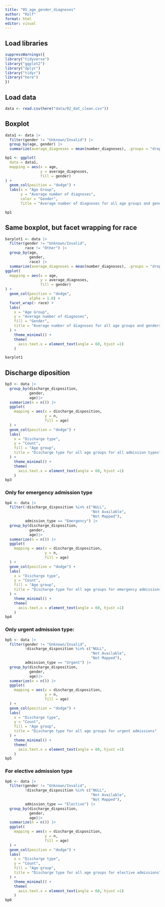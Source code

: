 ```yaml
---
title: "05_age_gender_diagnoses"
author: "Rolf"
format: html
editor: visual
---
```


## Load libraries

```r
suppressWarnings({
library("tidyverse")
library("ggplot2")
library("dplyr")
library("tidyr")
library("here")
})
```

## Load data

```r
data <- read.csv(here("data/02_dat_clean.csv"))
```

## Boxplot

```r
data1 <- data |>
  filter(gender != "Unknown/Invalid") |>
  group_by(age, gender) |> 
  summarize(average_diagnoses = mean(number_diagnoses), .groups = "drop")

bp1 <- ggplot(
  data = data1,
  mapping = aes(x = age,
                y = average_diagnoses,
                fill = gender)
) +
  geom_col(position = "dodge") +
  labs(x = "Age Group",
       y = "Average number of diagnoses",
       color = "Gender",
       Title = "Average number of diagnoses for all age groups and genders")

bp1
```

## Same boxplot, but facet wrapping for race

```r
barplot1 <- data |>
  filter(gender != "Unknown/Invalid", 
         race != "Other") |>
  group_by(age, 
           gender, 
           race) |> 
  summarize(average_diagnoses = mean(number_diagnoses), .groups = "drop") |> 
ggplot(
  mapping = aes(x = age,
                y = average_diagnoses,
                fill = gender)
) +
  geom_col(position = "dodge", 
           alpha = 1.0) +
  facet_wrap(~ race) +
  labs(
    x = "Age Group",
    y = "Average number of diagnoses",
    fill = "Gender",
    title = "Average number of diagnoses for all age groups and genders facet wrapped for race"
  ) +
    theme_minimal() +
    theme(
      axis.text.x = element_text(angle = 60, hjust =1)
    )

barplot1
```

## Discharge diposition

```r
bp3 <- data |>
  group_by(discharge_disposition,
           gender,
           age)|> 
  summarize(n = n()) |> 
  ggplot(
    mapping = aes(x = discharge_disposition,
                  y = n,
                  fill = age)
  ) +
  geom_col(position = "dodge") +
  labs(
    x = "Discharge type",
    y = "Count",
    fill = "Age group",
    title = "Discharge type for all age groups for all admission types"
  ) +
    theme_minimal() +
    theme(
      axis.text.x = element_text(angle = 60, hjust =1)
    )
bp3
```

### Only for emergency admission type

```r
bp4 <- data |>
  filter(!discharge_disposition %in% c("NULL",
                                       "Not Available",
                                       "Not Mapped"),
         admission_type == "Emergency") |> 
  group_by(discharge_disposition,
           gender,
           age)|> 
  summarize(n = n()) |> 
  ggplot(
    mapping = aes(x = discharge_disposition,
                  y = n,
                  fill = age)
  ) +
  geom_col(position = "dodge") +
  labs(
    x = "Discharge type",
    y = "Count",
    fill = "Age group",
    title = "Discharge type for all age groups for emergency admissions"
  ) +
    theme_minimal() +
    theme(
      axis.text.x = element_text(angle = 60, hjust =1)
    )
bp4
```

### Only urgent admission type:

```r
bp5 <- data |>
  filter(gender != "Unknown/Invalid",
         !discharge_disposition %in% c("NULL",
                                       "Not Available",
                                       "Not Mapped"),
         admission_type == "Urgent") |> 
  group_by(discharge_disposition,
           gender,
           age)|> 
  summarize(n = n()) |> 
  ggplot(
    mapping = aes(x = discharge_disposition,
                  y = n,
                  fill = age)
  ) +
  geom_col(position = "dodge") +
  labs(
    x = "Discharge type",
    y = "Count",
    fill = "Age group",
    title = "Discharge type for all age groups for urgent admissions"
  ) +
    theme_minimal() +
    theme(
      axis.text.x = element_text(angle = 60, hjust =1)
    )
bp5
```

### For elective admission type

```r
bp6 <- data |>
  filter(gender != "Unknown/Invalid",
         !discharge_disposition %in% c("NULL",
                                       "Not Available",
                                       "Not Mapped"),
         admission_type == "Elective") |> 
  group_by(discharge_disposition,
           gender,
           age)|> 
  summarize(n = n()) |> 
  ggplot(
    mapping = aes(x = discharge_disposition,
                  y = n,
                  fill = age)
  ) +
  geom_col(position = "dodge") +
  labs(
    x = "Discharge type",
    y = "Count",
    fill = "Age group",
    title = "Discharge type for all age groups for elective admissions"
  ) +
    theme_minimal() +
    theme(
      axis.text.x = element_text(angle = 60, hjust =1)
    )
bp6
```
